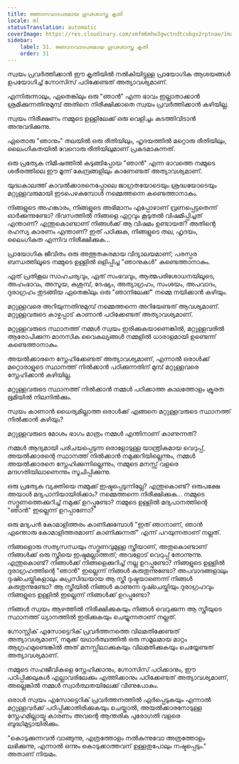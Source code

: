 ```yaml
---
title: ജ്ഞാനവാദപരമായ ഗൂഢശാസ്ത്ര കൃതി
locale: ml
statusTranslation: automatic
coverImage: https://res.cloudinary.com/xmfm6mhw3gwctndtcubgx2rptnae/image/upload/v1740468922/small_cover_tratado_de_psicologia_revolucionaria_a4c0dca4e0.webp
sidebar:
    label: 31. ജ്ഞാനവാദപരമായ ഗൂഢശാസ്ത്ര കൃതി
    order: 31
---
```

സ്വയം പ്രവർത്തിക്കാൻ ഈ കൃതിയിൽ നൽകിയിട്ടുള്ള പ്രായോഗിക ആശയങ്ങൾ ഉപയോഗിച്ച് ഗ്നോസിസ് പഠിക്കേണ്ടത് അത്യാവശ്യമാണ്.

എന്നിരുന്നാലും, ഏതെങ്കിലും ഒരു "ഞാൻ" എന്ന ഭാവം ഇല്ലാതാക്കാൻ ശ്രമിക്കുന്നതിനുമുമ്പ് അതിനെ നിരീക്ഷിക്കാതെ സ്വയം പ്രവർത്തിക്കാൻ കഴിയില്ല.

സ്വയം നിരീക്ഷണം നമ്മുടെ ഉള്ളിലേക്ക് ഒരു വെളിച്ചം കടത്തിവിടാൻ അനുവദിക്കുന്നു.

ഏതൊരു "ഞാനും" തലയിൽ ഒരു രീതിയിലും, ഹൃദയത്തിൽ മറ്റൊരു രീതിയിലും, ലൈംഗികതയിൽ വേറൊരു രീതിയിലുമാണ് പ്രകടമാകുന്നത്.

ഒരു പ്രത്യേക നിമിഷത്തിൽ കുടുങ്ങിപ്പോയ "ഞാൻ" എന്ന ഭാവത്തെ നമ്മുടെ ശരീരത്തിലെ ഈ മൂന്ന് കേന്ദ്രങ്ങളിലും കാണേണ്ടത് അത്യാവശ്യമാണ്.

യുദ്ധകാലത്ത് കാവൽക്കാരനെപ്പോലെ ജാഗ്രതയോടെയും ശ്രദ്ധയോടെയും മറ്റുള്ളവരുമായി ഇടപെഴകുമ്പോൾ നമ്മെത്തന്നെ കണ്ടെത്താനാകും.

നിങ്ങളുടെ അഹങ്കാരം, നിങ്ങളുടെ അഭിമാനം എപ്പോഴാണ് വ്രണപ്പെട്ടതെന്ന് ഓർക്കുന്നുണ്ടോ? ദിവസത്തിൽ നിങ്ങളെ ഏറ്റവും കൂടുതൽ വിഷമിപ്പിച്ചത് എന്താണ്? എന്തുകൊണ്ടാണ് നിങ്ങൾക്ക് ആ വിഷമം ഉണ്ടായത്? അതിന്റെ രഹസ്യ കാരണം എന്താണ്? ഇത് പഠിക്കുക, നിങ്ങളുടെ തല, ഹൃദയം, ലൈംഗികത എന്നിവ നിരീക്ഷിക്കുക...

പ്രായോഗിക ജീവിതം ഒരു അത്ഭുതകരമായ വിദ്യാലയമാണ്; പരസ്പര ബന്ധത്തിലൂടെ നമ്മുടെ ഉള്ളിൽ ഒളിപ്പിച്ച "ഞാനുകൾ" കണ്ടെത്താനാകും.

ഏത് പ്രതികൂല സാഹചര്യവും, ഏത് സംഭവവും, ആത്മപരിശോധനയിലൂടെ, അഹംഭാവം, അസൂയ, കുശുമ്പ്, ദേഷ്യം, അത്യാഗ്രഹം, സംശയം, അപവാദം, ദുരാഗ്രഹം തുടങ്ങിയ ഏതെങ്കിലും ഒരു "ഞാനിലേക്ക്" നമ്മെ നയിക്കാൻ കഴിയും.

മറ്റുള്ളവരെ അറിയുന്നതിനുമുമ്പ് നമ്മെത്തന്നെ അറിയേണ്ടത് ആവശ്യമാണ്. മറ്റുള്ളവരുടെ കാഴ്ചപ്പാട് കാണാൻ പഠിക്കേണ്ടത് അത്യാവശ്യമാണ്.

മറ്റുള്ളവരുടെ സ്ഥാനത്ത് നമ്മൾ സ്വയം ഇരിക്കുകയാണെങ്കിൽ, മറ്റുള്ളവരിൽ ആരോപിക്കുന്ന മാനസിക വൈകല്യങ്ങൾ നമ്മളിൽ ധാരാളമായി ഉണ്ടെന്ന് കണ്ടെത്താനാകും.

അയൽക്കാരനെ സ്നേഹിക്കേണ്ടത് അത്യാവശ്യമാണ്, എന്നാൽ ഒരാൾക്ക് മറ്റൊരാളുടെ സ്ഥാനത്ത് നിൽക്കാൻ പഠിക്കുന്നതിന് മുമ്പ് മറ്റുള്ളവരെ സ്നേഹിക്കാൻ കഴിയില്ല.

മറ്റുള്ളവരുടെ സ്ഥാനത്ത് നിൽക്കാൻ നമ്മൾ പഠിക്കാത്ത കാലത്തോളം ക്രൂരത ഭൂമിയിൽ നിലനിൽക്കും.

സ്വയം കാണാൻ ധൈര്യമില്ലാത്ത ഒരാൾക്ക് എങ്ങനെ മറ്റുള്ളവരുടെ സ്ഥാനത്ത് നിൽക്കാൻ കഴിയും?

മറ്റുള്ളവരുടെ മോശം ഭാഗം മാത്രം നമ്മൾ എന്തിനാണ് കാണുന്നത്?

നമ്മൾ ആദ്യമായി പരിചയപ്പെടുന്ന ഒരാളോടുള്ള യാന്ത്രികമായ വെറുപ്പ്, അയൽക്കാരന്റെ സ്ഥാനത്ത് നിൽക്കാൻ നമുക്കറിയില്ലെന്നും, നമ്മൾ അയൽക്കാരനെ സ്നേഹിക്കുന്നില്ലെന്നും, നമ്മുടെ മനസ്സ് വളരെ മന്ദഗതിയിലാണെന്നും സൂചിപ്പിക്കുന്നു.

ഒരു പ്രത്യേക വ്യക്തിയെ നമ്മുക്ക് ഇഷ്ടപ്പെടുന്നില്ലേ? എന്തുകൊണ്ട്? ഒരുപക്ഷേ അയാൾ മദ്യപാനിയായിരിക്കാം? നമ്മെത്തന്നെ നിരീക്ഷിക്കുക... നമ്മുടെ സദ്ഗുണത്തെക്കുറിച്ച് നമുക്ക് ഉറപ്പുണ്ടോ? നമ്മുടെ ഉള്ളിൽ മദ്യപാനത്തിന്റെ "ഞാൻ" ഇല്ലെന്ന് ഉറപ്പാണോ?

ഒരു മദ്യപൻ കോമാളിത്തരം കാണിക്കുമ്പോൾ "ഇത് ഞാനാണ്, ഞാൻ എന്തൊരു കോമാളിത്തരമാണ് കാണിക്കുന്നത്" എന്ന് പറയുന്നതാണ് നല്ലത്.

നിങ്ങളൊരു സത്യസന്ധയും സദ്ഗുണവുമുള്ള സ്ത്രീയാണ്, അതുകൊണ്ടാണ് നിങ്ങൾക്ക് ഒരു സ്ത്രീയെ ഇഷ്ടമല്ലാത്തത്; അവളോട് വെറുപ്പ് തോന്നുന്നു. എന്തുകൊണ്ട്? നിങ്ങൾക്ക് നിങ്ങളെക്കുറിച്ച് നല്ല ഉറപ്പുണ്ടോ? നിങ്ങളുടെ ഉള്ളിൽ ദുരാഗ്രഹത്തിന്റെ "ഞാൻ" ഇല്ലെന്ന് നിങ്ങൾ കരുതുന്നുണ്ടോ? അപവാദങ്ങളാലും ദുഷ്ചെയ്തികളാലും കുപ്രസിദ്ധയായ ആ സ്ത്രീ ദുഷ്ടയാണെന്ന് നിങ്ങൾ കരുതുന്നുണ്ടോ? ആ സ്ത്രീയിൽ നിങ്ങൾ കാണുന്ന ദുഷ്ചെയ്തിയും ദുരാഗ്രഹവും നിങ്ങളുടെ ഉള്ളിൽ ഇല്ലെന്ന് നിങ്ങൾക്ക് ഉറപ്പുണ്ടോ?

നിങ്ങൾ സ്വയം ആഴത്തിൽ നിരീക്ഷിക്കുകയും നിങ്ങൾ വെറുക്കുന്ന ആ സ്ത്രീയുടെ സ്ഥാനത്ത് ധ്യാനത്തിൽ ഇരിക്കുകയും ചെയ്യുന്നതാണ് നല്ലത്.

ഗ്നോസ്റ്റിക് എസോട്ടെറിക് പ്രവർത്തനത്തെ വിലമതിക്കേണ്ടത് അത്യാവശ്യമാണ്, നമുക്ക് യഥാർത്ഥത്തിൽ ഒരു സമൂലമായ മാറ്റം ആഗ്രഹമുണ്ടെങ്കിൽ അത് മനസ്സിലാക്കുകയും വിലമതിക്കുകയും ചെയ്യേണ്ടത് അത്യാവശ്യമാണ്.

നമ്മുടെ സഹജീവികളെ സ്നേഹിക്കാനും, ഗ്നോസിസ് പഠിക്കാനും, ഈ പഠിപ്പിക്കലുകൾ എല്ലാവരിലേക്കും എത്തിക്കാനും പഠിക്കേണ്ടത് അത്യാവശ്യമാണ്, അല്ലെങ്കിൽ നമ്മൾ സ്വാർത്ഥതയിലേക്ക് വീണുപോകും.

ഒരാൾ സ്വയം എസോട്ടെറിക് പ്രവർത്തനത്തിൽ ഏർപ്പെടുകയും എന്നാൽ മറ്റുള്ളവർക്ക് പഠിപ്പിക്കാതിരിക്കുകയും ചെയ്താൽ, അയൽക്കാരനോടുള്ള സ്നേഹമില്ലായ്മ കാരണം അവന്റെ ആന്തരിക പുരോഗതി വളരെ ബുദ്ധിമുട്ടായിരിക്കും.

"കൊടുക്കുന്നവൻ വാങ്ങുന്നു, എത്രത്തോളം നൽകുന്നുവോ അത്രത്തോളം ലഭിക്കുന്നു, എന്നാൽ ഒന്നും കൊടുക്കാത്തവന് ഉള്ളതുപോലും നഷ്ടപ്പെടും." അതാണ് നിയമം.

